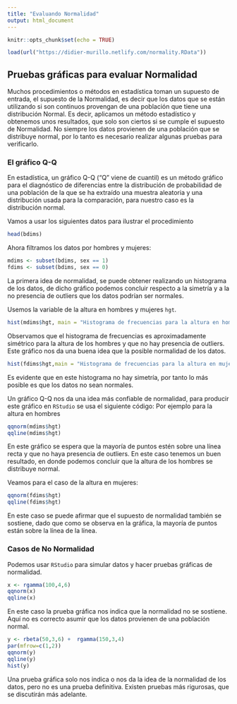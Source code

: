 ```yaml
---
title: "Evaluando Normalidad"
output: html_document
---
```


```r
knitr::opts_chunk$set(echo = TRUE)
```

```r
load(url("https://didier-murillo.netlify.com/normality.RData"))
``` 


## Pruebas gráficas para evaluar Normalidad

Muchos procedimientos o métodos en estadística toman un supuesto de entrada, el supuesto de la Normalidad, es decir que los datos que se están utilizando si son continuos provengan de una población que tiene una distribución Normal. Es decir, aplicamos un método estadístico y obtenemos unos resultados, que solo son ciertos si se cumple el supuesto de Normalidad. No siempre los datos provienen de una población que se distribuye normal, por lo tanto es necesario realizar algunas pruebas para verificarlo. 

### El gráfico Q-Q

En estadística, un gráfico Q-Q ("Q" viene de cuantil) es un método gráfico para el diagnóstico de diferencias entre la distribución de probabilidad de una población de la que se ha extraído una muestra aleatoria y una distribución usada para la comparación, para nuestro caso es la distribución normal. 


Vamos a usar los siguientes datos para ilustrar el procedimiento

```r
head(bdims)
```

Ahora filtramos los datos por hombres y mujeres:

```r
mdims <- subset(bdims, sex == 1)
fdims <- subset(bdims, sex == 0)
```

La primera idea de normalidad, se puede obtener realizando un histograma de los datos, de dicho gráfico podemos concluir respecto a la simetría y a la no presencia de outliers que los datos podrían ser normales.

Usemos la variable de la altura en hombres y mujeres `hgt`.

```r
hist(mdims$hgt, main = "Histograma de frecuencias para la altura en hombres", xlab = "Altura",col = "black")
```


Observamos que  el histograma de frecuencias es aproximadamente simétrico para la altura de los hombres y que no hay presencia de outliers. Este gráfico nos da una buena idea que la posible normalidad de los datos. 


```r
hist(fdims$hgt,main = "Histograma de frecuencias para la altura en mujeres", xlab = "Altura",col = "red")
```
Es evidente que en este histograma no hay simetría, por tanto lo más posible es que los datos no sean normales. 

Un gráfico Q-Q nos da una idea más confiable de normalidad, para producir este gráfico en `RStudio` se usa el siguiente código: Por ejemplo para la altura en hombres

```r
qqnorm(mdims$hgt)
qqline(mdims$hgt)
```

En este gráfico se espera que la mayoría de puntos estén sobre una línea recta y que no haya presencia de outliers. En este caso tenemos un buen resultado, en donde podemos concluir que la altura de los hombres se distribuye normal. 

Veamos para el caso de la altura en mujeres:

```r
qqnorm(fdims$hgt)
qqline(fdims$hgt)
```

En este caso se puede afirmar que el supuesto de normalidad también se sostiene, dado que como se observa en la gráfica, la mayoría de puntos están sobre la línea de la línea. 

### Casos de No Normalidad

Podemos usar `RStudio` para simular datos y hacer pruebas gráficas de normalidad.

```r
x <- rgamma(100,4,6)
qqnorm(x)
qqline(x)
```

En este caso la prueba gráfica nos indica que la normalidad no se sostiene. Aquí no es correcto asumir que los datos provienen de una población normal.

```r
y <- rbeta(50,3,6) +  rgamma(150,3,4)
par(mfrow=c(1,2))
qqnorm(y)
qqline(y)
hist(y)
```

Una prueba gráfica solo nos indica o nos da la idea de la normalidad de los datos, pero no es una prueba definitiva. Existen pruebas más rigurosas, que se discutirán más adelante. 


